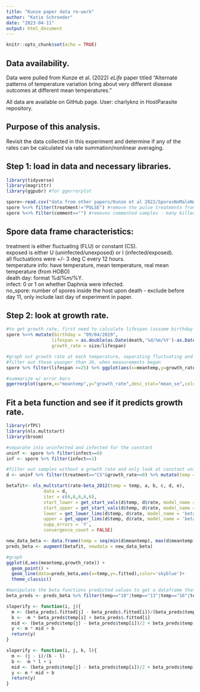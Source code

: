```yaml
---
title: "Kunze paper data re-work"
author: "Katie Schroeder"
date: "2023-04-11"
output: html_document
---
```


```r
knitr::opts_chunk$set(echo = TRUE)
```

## Data availability.   
Data were pulled from Kunze et al. (2022) *eLife* paper titled "Alternate patterns of temperature variation bring about very different disease outcomes at different mean temperatures."    

All data are available on GitHub page. User: charlyknz in HostParasite repository.  

## Purpose of this analysis.  
Revisit the data collected in this experiment and determine if any of the rates can be calculated via rate summation/nonlinear averaging.

## Step 1: load in data and necessary libraries.  
```r
library(tidyverse)
library(magrittr)
library(ggpubr) #for ggerrorplot

spore<-read.csv("data from other papers/Kunze et al 2022/SporesNoMaleNA.csv")
spore %<>% filter(treatment!="PULSE") #remove the pulse treatments from the dataframe. Only interested in constant and fluctuating temperatures
spore %<>% filter(comment=="") #removes commented samples - many killed by pipette, otherwise not reliable 

```

## Spore data frame characteristics:  
treatment is either fluctuating (FLU) or constant (CS).  
exposed is either U (uninfected/unexposed) or I (infected/exposed).  
all fluctuations were +/- 3 deg C every 12 hours.  
temperature info: have temperature, mean temperature, real mean temperature (from HOBO)  
death day: format %d/%m/%Y.  
infect: 0 or 1 on whether Daphnia were infected.  
no_spore: number of spores inside the host upon death - exclude before day 11, only include last day of experiment in paper.  

## Step 2: look at growth rate.  
```r
#to get growth rate, first need to calculate lifespan (assume birthday is 4/10)
spore %<>% mutate(birthday = "09/04/2019",
                 lifespan = as.double(as.Date(death,'%d/%m/%Y')-as.Date(birthday,'%d/%m/%Y')),
                 growth_rate = size/lifespan)

#graph out growth rate at each temperature, separating fluctuating and constant treatments
#filter out those younger than 26, when measurements began
spore %>% filter(lifespan >=25) %>% ggplot(aes(x=meantemp,y=growth_rate,color=treatment,group=treatment)) + geom_point() + theme_bw()

#summarize w/ error bars
ggerrorplot(spore,x="meantemp",y="growth_rate",desc_stat="mean_se",color="treatment",palette="Paired",facet.by="infect")
```
## Fit a beta function and see if it predicts growth rate.  
```r
library(rTPC)
library(nls.multstart)
library(broom)

#separate into uninfected and infected for the constant
uninf <- spore %>% filter(infect==0)
inf <- spore %>% filter(infect==1)

#filter out samples without a growth rate and only look at constant uninfected samples
d <- uninf %>% filter(treatment=="CS"&growth_rate>=0) %>% mutate(temp = meantemp, rate=growth_rate)

betafit<- nls_multstart(rate~beta_2012(temp = temp, a, b, c, d, e),
              data = d,
              iter = c(6,6,6,6,6),
              start_lower = get_start_vals(d$temp, d$rate, model_name = 'beta_2012') - 10,
              start_upper = get_start_vals(d$temp, d$rate, model_name = 'beta_2012') + 10,
              lower = get_lower_lims(d$temp, d$rate, model_name = 'beta_2012'),
              upper = get_upper_lims(d$temp, d$rate, model_name = 'beta_2012'),
              supp_errors = 'Y',
              convergence_count = FALSE)

new_data_beta <- data.frame(temp = seq(min(d$meantemp), max(d$meantemp), 0.1))
preds_beta <- augment(betafit, newdata = new_data_beta)

#graph
ggplot(d,aes(meantemp,growth_rate)) +
  geom_point() +
  geom_line(data=preds_beta,aes(x=temp,y=.fitted),color='skyblue')+
  theme_classic() 

#manipulate the beta functions predicted values to get a dataframe that can be used to fit Jensen-esque line
beta_preds <- preds_beta %>% filter(temp=="10"|temp=="13"|temp=="16"|temp=="19"|temp=="22"|temp=="25"|temp=="28")
```


```r

sloperify <- function(i, j){
  m <- (beta_preds$.fitted[j] - beta_preds$.fitted[i])/(beta_preds$temp[j] - beta_preds$temp[i])
  b <- -m * beta_preds$temp[i] + beta_preds$.fitted[i]
  mid <- (beta_preds$temp[j] - beta_preds$temp[i])/2 + beta_preds$temp[i]
  y <- m * mid + b
  return(y)
}

sloperify <- function(i, j, k, l){
  m <- (j - i)/(k - l)
  b <- -m * l + i
  mid <- (beta_preds$temp[j] - beta_preds$temp[i])/2 + beta_preds$temp[i]
  y <- m * mid + b
  return(y)
}

```

